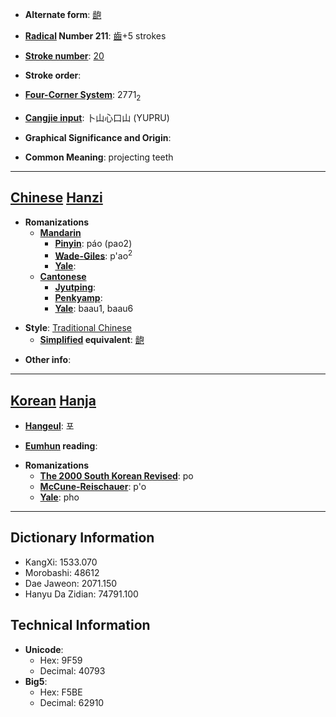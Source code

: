 * '''Alternate form''': [[龅]]

* '''[[Wiktionary:Chinese radical index| Radical]] Number 211''': [[Wiktionary:Chinese radical index 齒|齒]]+5 strokes

* '''[[Wiktionary:Chinese total strokes index|Stroke number]]''': [[Wiktionary:Chinese total strokes index 20|20]]

* '''Stroke order''': 

* '''[[Wiktionary:Chinese four corner index|Four-Corner System]]''': 2771<sub>2</sub>

* '''[[Wiktionary:Chinese Cangjie index|Cangjie input]]''': 卜山心口山 (YUPRU)

* '''Graphical Significance and Origin''': 

* '''Common Meaning''': projecting teeth

----

== [[Chinese]] [[Hanzi]] ==

* '''Romanizations'''
** '''[[Mandarin]]'''
*** '''[[Pinyin]]''': páo (pao2)
*** '''[[Wade-Giles]]''': p'ao<sup>2</sup>
*** '''[[Yale]]''': 
** '''[[Cantonese]]'''
*** '''[[Jyutping]]''':
*** '''[[Penkyamp]]''': 
*** '''[[Yale]]''': baau1, baau6

* '''Style''': [[Traditional Chinese]] 
** '''[[Simplified Chinese|Simplified]] equivalent''': [[龅]]

* '''Other info''': 

----

== [[Korean]] [[Hanja]] ==

* '''[[Hangeul]]''': 포

* '''[[Eumhun]] reading''': 

* '''Romanizations'''
** '''[[The 2000 South Korean Revised Romanization|The 2000 South Korean Revised]]''': po
** '''[[McCune-Reischauer]]''': p'o
** '''[[Yale]]''': pho

----

== Dictionary Information ==

* KangXi: 1533.070
* Morobashi: 48612
* Dae Jaweon: 2071.150
* Hanyu Da Zidian: 74791.100

== Technical Information ==

* '''Unicode''':
** Hex: 9F59
** Decimal: 40793
* '''Big5''':
** Hex: F5BE
** Decimal: 62910
